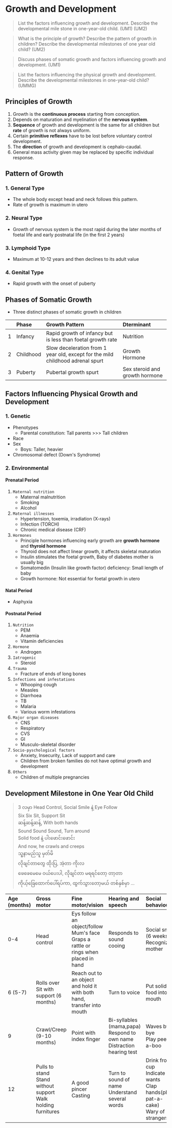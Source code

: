 # Growth and Development

> List the factors influencing growth and development. Describe the developmental mile stone in one-year-old child. (UM1) (UM2)

> What is the principle of growth? Describe the pattern of growth in children? Describe the developmental milestones of one year old child? (UM2)

> Discuss phases of somatic growth and factors influencing growth and development. (UM1)

> List the factors influencing the physical growth and development. Describe the developmental milestones in one-year-old child? (UMMG)

## Principles of Growth

1. Growth is the **continuous process** starting from conception.
1. Depends on maturation and myelination of the **nervous system**.
1. **Sequence** of growth and development is the same for all children but **rate** of growth is not always uniform.
1. Certain **primitive reflexes** have to be lost before voluntary control development.
1. The **direction** of growth and development is cephalo-caudal.
1. General mass activity given may be replaced by specific individual response.

## Pattern of Growth

### 1. General Type

- The whole body except head and neck follows this pattern.
- Rate of growth is maximum in utero

### 2. Neural Type

- Growth of nervous system is the most rapid during the later months of foetal life and early postnatal life (in the first 2 years)

### 3. Lymphoid Type

- Maximum at 10-12 years and then declines to its adult value

### 4. Genital Type

- Rapid growth with the onset of puberty

## Phases of Somatic Growth

- Three distinct phases of somatic growth in children

|     | Phase     | Growth Pattern                                                                 | Dterminant                     |
| :-- | :-------- | :----------------------------------------------------------------------------- | :----------------------------- |
| 1   | Infancy   | Rapid growth of infancy but is less than foetal growth rate                    | Nutrition                      |
| 2   | Childhood | Slow deceleration from 1 year old, except for the mild childhood adrenal spurt | Growth Hormone                 |
| 3   | Puberty   | Pubertal growth spurt                                                          | Sex steroid and growth hormone |

## Factors Influencing Physical Growth and Development

### 1. Genetic

- Phenotypes
  - Parental constitution: Tall parents >>> Tall children
- Race
- Sex
  - Boys: Taller, heavier
- Chromosomal defect (Down's Syndrome)

### 2. Environmental

#### Prenatal Period

1. `Maternal nutrition`
   - Maternal malnutrition
   - Smoking
   - Alcohol
1. `Maternal illnesses`
   - Hypertension, toxemia, irradiation (X-rays)
   - Infection (TORCH)
   - Chronic medical disease (CRF)
1. `Hormones`
   - Principle hormones influencing early growth are **growth hormone** and **thyroid hormone**
   - Thyroid does not affect linear growth, it affects skeletal maturation
   - Insulin stimulates the foetal growth, Baby of diabetes mother is usually big
   - Somatomedin (Insulin like growth factor) deficiency: Small length of baby
   - Growth hormone: Not essential for foetal growth in utero

#### Natal Period

- Asphyxia

#### Postnatal Period

1. `Nutrition`
   - PEM
   - Anaemia
   - Vitamin deficiencies
1. `Hormone`
   - Androgen
1. `Iatrogenic`
   - Steroid
1. `Trauma`
   - Fracture of ends of long bones
1. `Infections and infestations`
   - Whooping cough
   - Measles
   - Diarrhoea
   - TB
   - Malaria
   - Various worm infestations
1. `Major organ diseases`
   - CNS
   - Respiratory
   - CVS
   - GI
   - Musculo-skeletal disorder
1. `Socio-pyschological factors`
   - Anxiety, Insecurity, Lack of support and care
   - Children from broken families do not have optimal growth and development
1. `Others`
   - Children of multiple pregnancies

## Development Milestone in One Year Old Child

> 3 လမှာ Head Control, Social Smile နဲ့ Eye Follow<br>
> Six Six Sit, Support Sit<br>
> ဆန့်ဆန့်ဆန့်, With both hands<br>
> Sound Sound Sound, Turn around<br>
> Solid food နဲ့ ပါးဖောင်းဖောင်း<br>
> And now, he crawls and creeps<br>
> သူ့နာမည်သူ မှတ်မိ<br>
> လိုချင်တာတွေ ထိုးပြ, အဲ့တာ ကိုးလ<br>
> ဖေဖေမေမေ ဝယ်ပေးပါ, လိုချင်တာ မရရင်တော့ တာ့တာ<br>
> ကိုယ့်ခြေထောက်ပေါ်ရပ်ကာ, ထွက်သွားတော့မယ် တစ်နှစ်မှာ ...<br>

| Age (months) | Gross motor                                                        | Fine motor/vision                                                                      | Hearing and speech                                                          | Social behaviour                                                                     |
| :----------- | :----------------------------------------------------------------- | :------------------------------------------------------------------------------------- | :-------------------------------------------------------------------------- | :----------------------------------------------------------------------------------- |
| 0-4          | Head control                                                       | Eys follow an object/follow Mum's face <br>Graps a rattle or rings when placed in hand | Responds to sound cooing                                                    | Social smile (6 weeks)<br>Recognizing mother                                         |
| 6 (5-7)      | Rolls over<br>Sit with support (6 months)                          | Reach out to an object and hold it with both hand, transfer into mouth                 | Turn to voice                                                               | Put solid food into mouth                                                            |
| 9            | Crawl/Creep (9-10 months)                                          | Point with index finger                                                                | Bi-syllables (mama,papa)<br>Respond to own name<br>Distraction hearing test | Waves bye bye<br>Play peek-a-boo                                                     |
| 12           | Pulls to stand<br>Stand without support<br>Walk holding furnitures | A good pincer<br>Casting                                                               | Turn to sound of name<br>Understand several words                           | Drink from cup<br>Indicate wants<br>Clap hands(play pat-a-cake)<br>Wary of strangers |
